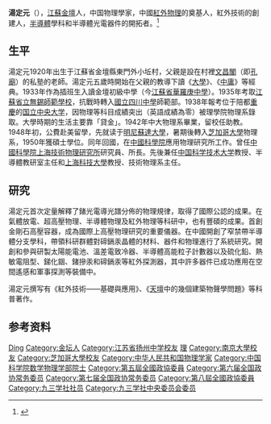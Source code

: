 
'''湯定元'''（{{bd|1920年|5月12日|2019年|6月3日|catIdx=Tang}}），[[江蘇|江蘇]][[金壇|金壇]]人，中国物理學家，中國[[紅外物理|紅外物理]]的奠基人，紅外技術的創建人，[[半導體|半導體]]學科和半導體光電器件的開拓者。<ref>{{Cite web|title=中科院院士汤定元今天上午在上海逝世，享年100岁_浦江头条_澎湃新闻-The Paper|url=https://www.thepaper.cn/newsDetail_forward_3595382|accessdate=2019-06-03|work=www.thepaper.cn|archive-date=2019-06-03|archive-url=https://web.archive.org/web/20190603103831/https://www.thepaper.cn/newsDetail_forward_3595382|dead-url=no}}</ref>

== 生平 ==
湯定元1920年出生于江蘇省金壇縣東門外小坵村，父親是設在村裡[[文昌閣|文昌閣]]（即[[孔廟|孔廟]]）的私塾的老師。湯定元五歲時開始在父親的教導下讀《[[大學|大學]]》、《[[中庸|中庸]]》等經典。1933年作為插班生入讀金壇初級中學（今[[江蘇省華羅庚中學|江蘇省華羅庚中學]]）。1935年考取[[江蘇省立無錫師範學校|江蘇省立無錫師範學校]]，抗戰時轉入[[國立四川中學|國立四川中學]]師範部。1938年報考位于陪都[[重慶|重慶]]的[[国立中央大学_(南京)|国立中央大学]]，因物理等科目成績突出（英語成績為零）被理學院物理系錄取。大學時期的生活主要靠「貸金」。1942年中大物理系畢業，留校任助教。1948年初，公費赴美留學，先就读于[[明尼蘇達大學|明尼蘇達大學]]，暑期後轉入[[芝加哥大學|芝加哥大學]]物理系，1950年獲碩士學位。同年回國，在[[中國科學院|中國科學院]]應用物理研究所工作。曾任[[中國科學院上海技術物理研究所|中國科學院上海技術物理研究所]]研究員、所長。先後兼任[[中国科学技术大学|中国科学技术大学]]教授、半導體教研室主任和[[上海科技大學|上海科技大學]]教授、技術物理系主任。

== 研究 ==
湯定元首次定量解釋了鍺光電導光譜分佈的物理規律，取得了國際公認的成果。在氣體放電、超高壓物理、半導體物理及紅外物理等科研中，也有豐碩的成果。首創金剛石高壓容器，成為國際上高壓物理研究的重要儀器。在中國開創了窄禁帶半導體分支學科，帶領科研群體對碲鎘汞晶體的材料、器件和物理進行了系統研究。開創和參與研製太陽能電池、溫差電致冷器、半導體高能粒子計數器以及硫化鉛、熱敏電阻型、銻化銦、鍺摻汞和碲鎘汞等紅外探測器，其中許多器件已成功應用在空間遙感和軍事探測等裝備中。

湯定元撰写有《紅外技術——基礎與應用》、《[[天壇|天壇]]中的幾個建築物聲學問題》等科普著作。

== 参考资料 ==
{{reflist}}

{{中国科学院数学物理学部院士}}

{{Authority control}}
{{DEFAULTSORT: Tang, Ding Yuan}}
[[Category:汤姓|Ding]]
[[Category:金坛人|Category:金坛人]]
[[Category:江苏省扬州中学校友|Category:江苏省扬州中学校友]]
[[Category:國立中央大學大陸時期校友|理]]
[[Category:南京大學校友|Category:南京大學校友]]
[[Category:芝加哥大學校友|Category:芝加哥大學校友]]
[[Category:中华人民共和国物理学家|Category:中华人民共和国物理学家]]
[[Category:中国科学院数学物理学部院士|Category:中国科学院数学物理学部院士]]
[[Category:第五屆全國政協委員|Category:第五屆全國政協委員]]
[[Category:第六届全国政协常务委员|Category:第六届全国政协常务委员]]
[[Category:第七届全国政协常务委员|Category:第七届全国政协常务委员]]
[[Category:第八屆全國政協委員|Category:第八屆全國政協委員]]
[[Category:九三学社社员|Category:九三学社社员]]
[[Category:九三学社中央委员会委员|Category:九三学社中央委员会委员]]
